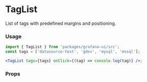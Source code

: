 
# TagList

List of tags with predefined margins and positioning.

<Preview>
  <TagList tags={['datasource-test', 'gdev', 'mysql', 'mssql']} />
</Preview>

### Usage

```jsx
import { TagList } from 'packages/grafana-ui/src';
const tags = ['datasource-test', 'gdev', 'mysql', 'mssql'];

<TagList tags={tags} onClick={(tag) => console.log(tag)} />;
```

### Props

<Props of={TagList} />
